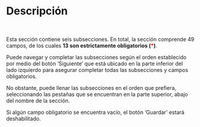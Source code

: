 # Descripción {.unnumbered}

<br>

Esta sección contiene seis subsecciones. En total, la sección comprende 49 campos, de los cuales **13 son estrictamente obligatorios  (<span style="color:red">\*</span>)**.

Puede navegar y completar las subsecciones según el orden establecido por medio del botón ‘Siguiente’ que está ubicado en la parte inferior del lado izquierdo para asegurar completar todas las subsecciones y campos obligatorios. 

No obstante, puede llenar las subsecciones en el orden que prefiera, seleccionando las pestañas que se encuentran en la parte superior, abajo del nombre de la sección. 

Si algún campo obligatorio se encuentra vacío, el botón ‘Guardar’ estará deshabilitado.
